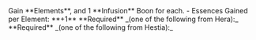 
<Box>
Gain <IconEarth /> <IconWater /> <IconAir /> <IconFire /> **Elements**, and 1 <TextHighlight type="infusion">**Infusion**</TextHighlight> Boon for each.
- Essences Gained per Element: **+1**

</Box>

<Callout>
  **Required** _(one of the following from Hera):_
  <BoonGrid
    boons={[
      DbBoons.Hera.swornStrike,
      DbBoons.Hera.swornFlourish,
      DbBoons.Hera.engagementRing,
      DbBoons.Hera.nexusSprint,
      DbBoons.Hera.bornGain,
    ]}
  />
</Callout>

<Callout>
  **Required** _(one of the following from Hestia):_
  <BoonGrid
    boons={[
      DbBoons.Hestia.flameStrike,
      DbBoons.Hestia.flameFlourish,
      DbBoons.Hestia.smolderRing,
      DbBoons.Hestia.sootSprint,
      DbBoons.Hestia.hearthGain,
    ]}
  />
</Callout>
